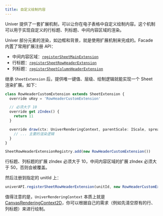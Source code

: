 ```yaml
---
title: 自定义绘制内容
---
```


Univer 提供了一套扩展机制，可以让你在电子表格中自定义绘制内容。这个机制可以用于实现自定义的行标题、列标题、中间内容区域的渲染。

<PlaygroundFrame lang="zh-CN" slug="sheets/custom-canvas" clickToShow />

Univer 部分元素的渲染，如边框和背景，就是使用扩展机制来完成的。Facade 内置了常用扩展注册 API：

- 中间内容区域：[`registerSheetMainExtension`](https://reference.univer.ai/zh-CN/classes/FUniver#registersheetmainextension)
- 行标题：[`registerSheetRowHeaderExtension`](https://reference.univer.ai/zh-CN/classes/FUniver#registersheetrowheaderextension)
- 列标题：[`registerSheetColumnHeaderExtension`](https://reference.univer.ai/zh-CN/classes/FUniver#registersheetcolumnheaderextension)

继承 `SheetExtension` 后，提供唯一键值、层级、绘制逻辑就能实现一个 Sheet 渲染扩展。如下：

```typescript
class RowHeaderCustomExtension extends SheetExtension {
  override uKey = 'RowHeaderCustomExtension'

  // 必须大于 10
  override get zIndex() {
    return 11
  }

  override draw(ctx: UniverRenderingContext, parentScale: IScale, spreadsheetSkeleton: SpreadsheetSkeleton) {
    // ... 主要的渲染逻辑
  }
}

SheetRowHeaderExtensionRegistry.add(new RowHeaderCustomExtension())
```

<Callout>
  行标题、列标题的扩展 zIndex 必须大于 10，中间内容区域的扩展 zIndex 必须大于 50，否则会被覆盖。
</Callout>

然后注册到指定的 unitId 上：

```typescript
univerAPI.registerSheetRowHeaderExtension(unitId, new RowHeaderCustomExtension())
```

值得注意的是，`UniverRenderingContext` 本质上就是 [CanvasRenderingContext2D](https://developer.mozilla.org/zh-CN/docs/Web/API/CanvasRenderingContext2D)，你可以根据自己的需求（例如先清空原有的行、列标题）来进行绘制。
